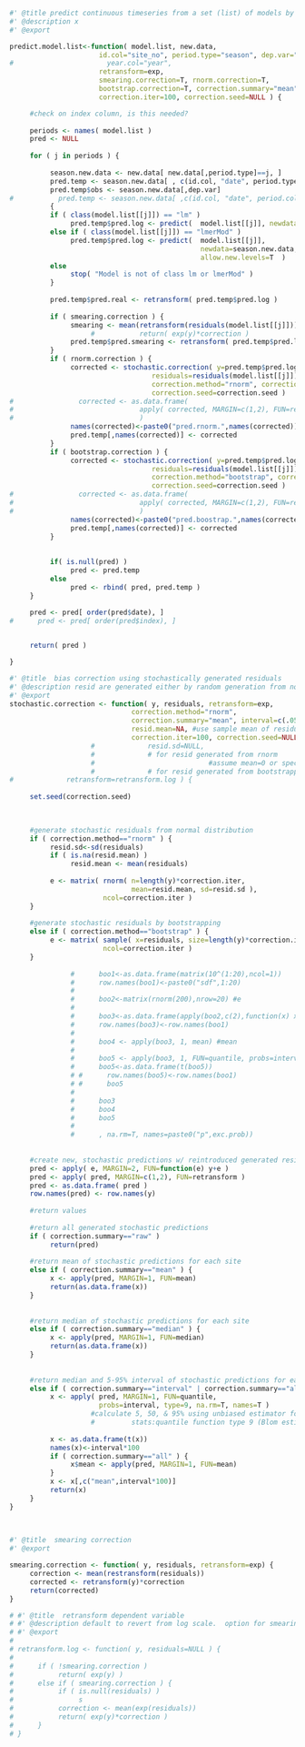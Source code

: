 


```r
#' @title predict continuous timeseries from a set (list) of models by period
#' @description x 
#' @export

predict.model.list<-function( model.list, new.data, 
                      id.col="site_no", period.type="season", dep.var="flow.mean",
#                       year.col="year", 
                      retransform=exp, 
                      smearing.correction=T, rnorm.correction=T,
                      bootstrap.correction=T, correction.summary="mean",
                      correction.iter=100, correction.seed=NULL ) {

     #check on index column, is this needed?
     
     periods <- names( model.list )
     pred <- NULL
     
     for ( j in periods ) {
          
          season.new.data <- new.data[ new.data[,period.type]==j, ]
          pred.temp <- season.new.data[ , c(id.col, "date", period.type) ]
          pred.temp$obs <- season.new.data[,dep.var]
#           pred.temp <- season.new.data[ ,c(id.col, "date", period.col, year.col) ] 
          {
          if ( class(model.list[[j]]) == "lm" )
               pred.temp$pred.log <- predict(  model.list[[j]], newdata=season.new.data  )
          else if ( class(model.list[[j]]) == "lmerMod" )
               pred.temp$pred.log <- predict(  model.list[[j]], 
                                               newdata=season.new.data, 
                                               allow.new.levels=T  )
          else
               stop( "Model is not of class lm or lmerMod" )
          }
               
          pred.temp$pred.real <- retransform( pred.temp$pred.log )
          
          if ( smearing.correction ) {
               smearing <- mean(retransform(residuals(model.list[[j]])))
                    #           return( exp(y)*correction )
               pred.temp$pred.smearing <- retransform( pred.temp$pred.log )*smearing
          }
          if ( rnorm.correction ) {
               corrected <- stochastic.correction( y=pred.temp$pred.log, 
                                   residuals=residuals(model.list[[j]]),
                                   correction.method="rnorm", correction.summary="all",
                                   correction.seed=correction.seed )
#                corrected <- as.data.frame(
#                               apply( corrected, MARGIN=c(1,2), FUN=retransform )
#                               )
               names(corrected)<-paste0("pred.rnorm.",names(corrected))
               pred.temp[,names(corrected)] <- corrected
          }
          if ( bootstrap.correction ) {
               corrected <- stochastic.correction( y=pred.temp$pred.log, 
                                   residuals=residuals(model.list[[j]]),
                                   correction.method="bootstrap", correction.summary="all",
                                   correction.seed=correction.seed )
#                corrected <- as.data.frame(
#                               apply( corrected, MARGIN=c(1,2), FUN=retransform )
#                               )
               names(corrected)<-paste0("pred.boostrap.",names(corrected))
               pred.temp[,names(corrected)] <- corrected
          }
          
               
          if( is.null(pred) )
               pred <- pred.temp
          else 
               pred <- rbind( pred, pred.temp )
     }
     
     pred <- pred[ order(pred$date), ]
#      pred <- pred[ order(pred$index), ]


     return( pred )     

}

```

```r
#' @title  bias correction using stochastically generated residuals
#' @description resid are generated either by random generation from normal distribution, or bootstrapping observed residuals
#' @export
stochastic.correction <- function( y, residuals, retransform=exp,
                              correction.method="rnorm",                
                              correction.summary="mean", interval=c(.05, .5, .95), 
                              resid.mean=NA, #use sample mean of residuals, or force to zero?
                              correction.iter=100, correction.seed=NULL ) {  
                    #             resid.sd=NULL, 
                    #             # for resid generated from rnorm 
                    #                            #assume mean=0 or specify?
                    #             # for resid generated from bootstrapping
#             retransform=retransform.log ) {
          
     set.seed(correction.seed)
     
     

     #generate stochastic residuals from normal distribution
     if ( correction.method=="rnorm" ) {
          resid.sd<-sd(residuals)
          if ( is.na(resid.mean) )
               resid.mean <- mean(residuals)     
          
          e <- matrix( rnorm( n=length(y)*correction.iter, 
                              mean=resid.mean, sd=resid.sd ), 
                       ncol=correction.iter )
     }
     
     #generate stochastic residuals by bootstrapping
     else if ( correction.method=="bootstrap" ) {    
          e <- matrix( sample( x=residuals, size=length(y)*correction.iter, replace=T ), 
                       ncol=correction.iter )
     }
     
               #      boo1<-as.data.frame(matrix(10^(1:20),ncol=1))
               #      row.names(boo1)<-paste0("sdf",1:20)
               #      
               #      boo2<-matrix(rnorm(200),nrow=20) #e
               #      
               #      boo3<-as.data.frame(apply(boo2,c(2),function(x) x+boo1)) #pred
               #      row.names(boo3)<-row.names(boo1)
               #      
               #      boo4 <- apply(boo3, 1, mean) #mean
               #      
               #      boo5 <- apply(boo3, 1, FUN=quantile, probs=interval, type=9,na.rm=T)
               #      boo5<-as.data.frame(t(boo5))
               # #      row.names(boo5)<-row.names(boo1)
               # #      boo5
               #      
               #      boo3
               #      boo4
               #      boo5
               #      
               #      , na.rm=T, names=paste0("p",exc.prob))
     
     
     #create new, stochastic predictions w/ reintroduced generated residuals
     pred <- apply( e, MARGIN=2, FUN=function(e) y+e ) 
     pred <- apply( pred, MARGIN=c(1,2), FUN=retransform )
     pred <- as.data.frame( pred )
     row.names(pred) <- row.names(y)
     
     #return values
     
     #return all generated stochastic predictions
     if ( correction.summary=="raw" )
          return(pred)
     
     #return mean of stochastic predictions for each site
     else if ( correction.summary=="mean" ) {
          x <- apply(pred, MARGIN=1, FUN=mean)
          return(as.data.frame(x))
     }
          
     
     #return median of stochastic predictions for each site
     else if ( correction.summary=="median" ) {
          x <- apply(pred, MARGIN=1, FUN=median)
          return(as.data.frame(x))
     }
     
     
     #return median and 5-95% interval of stochastic predictions for each site
     else if ( correction.summary=="interval" | correction.summary=="all" ) {
          x <- apply( pred, MARGIN=1, FUN=quantile, 
                      probs=interval, type=9, na.rm=T, names=T )
                    #calculate 5, 50, & 95% using unbiased estimator for normal distrib.
                    #         stats:quantile function type 9 (Blom estimator)
                    
          x <- as.data.frame(t(x))
          names(x)<-interval*100
          if ( correction.summary=="all" ) {
               x$mean <- apply(pred, MARGIN=1, FUN=mean)
          }
          x <- x[,c("mean",interval*100)]
          return(x)          
     }
}
     
     
```

```r
#' @title  smearing correction
#' @export

smearing.correction <- function( y, residuals, retransform=exp) {
     correction <- mean(restransform(residuals))
     corrected <- retransform(y)*correction
     return(corrected)
}

```


```r
# #' @title  retransform dependent variable
# #' @description default to revert from log scale.  option for smearing bias correction
# #' @export
# 
# retransform.log <- function( y, residuals=NULL ) {
#      
#      if ( !smearing.correction )
#           return( exp(y) )
#      else if ( smearing.correction ) {
#           if ( is.null(residuals) )
#                s
#           correction <- mean(exp(residuals))
#           return( exp(y)*correction )
#      }
# }

```
